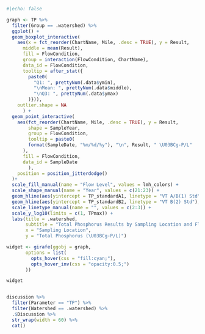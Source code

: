 
```r
#|echo: false

graph <- TP %>%
  filter(Group == .watershed) %>%
  ggplot() +
  geom_boxplot_interactive(
    aes(x = fct_reorder(ChartName, Mile, .desc = TRUE), y = Result,
      middle = mean(Result),
      fill = FlowCondition,
      group = interaction(FlowCondition, ChartName),
      data_id = FlowCondition,
      tooltip = after_stat({
        paste0(
          "Q1: ", prettyNum(.data$ymin),
          "\nMean: ", prettyNum(.data$middle),
          "\nQ3: ", prettyNum(.data$ymax)
        )})),
    outlier.shape = NA
      ) +
  geom_point_interactive(
    aes(fct_reorder(ChartName, Mile, .desc = TRUE), y = Result,
        shape = SampleYear,
        group = FlowCondition,
        tooltip = paste0(
        format(SampleDate, "%m/%d/%y"), "\n", Result, " \U03BCg-P/L"
      ),
      fill = FlowCondition,
      data_id = SampleDate
        ),
    position = position_jitterdodge()
  )+
  scale_fill_manual(name = "Flow Level", values = lmh_colors) +
  scale_shape_manual(name = "Year", values = c(21:23)) +
  geom_hline(aes(yintercept = TP_standardA1, linetype = "VT A/B(1) Std"), color = standardcolor) +
  geom_hline(aes(yintercept = TP_standardB2, linetype = "VT B(2) Std"), color = standardcolor2) +
  scale_linetype_manual(name = "", values = c(2:3)) +
  scale_y_log10(limits = c(1, TPmax)) +
  labs(title = .watershed,
       subtitle = "Total Phosphorus Results by Sampling Location and Flow",
       x = "Sampling Location",
       y = "Total Phosphorus (\U03BCg-P/L)")

widget <- girafe(ggobj = graph, 
       options = list(
         opts_hover(css = "fill:cyan;"),
         opts_hover_inv(css = "opacity:0.5;")
       ))

widget


discussion %>%
  filter(Parameter == "TP") %>%
  filter(Watershed == .watershed) %>%
  .$Discussion %>%
  str_wrap(width = 60) %>%
  cat()

```